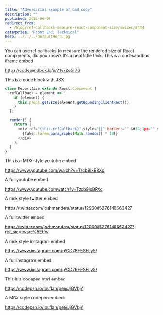 ```yaml
---
title: "Adversarial example of bad code"
description: ""
published: 2018-06-07
redirect_from:
  - /blog/ref-callbacks-measure-react-component-size/swizec/8444
categories: "Front End, Technical"
hero: ../../../defaultHero.jpg
---
```


You can use ref callbacks to measure the rendered size of React components, did you know? It's a neat little trick. This is a codesandbox iframe embed

https://codesandbox.io/s/71vx2q5r76

This is a code block with JSX

```javascript
class ReportSize extends React.Component {
  refCallback = element => {
    if (element) {
      this.props.getSize(element.getBoundingClientRect());
    }
  };

  render() {
    return (
      <div ref="{this.refCallback}" style="{{" border:="" &#34;1px="" solid="" red&#34;="" }}="">
        {faker.lorem.paragraphs(Math.random() * 10)}
      </div>
    );
  }
}
```

This is a MDX style youtube embed

https://www.youtube.com/watch?v=Tzcb9lxBRXc

A full youtube embed

https://www.youtube.comwatch?v=Tzcb9lxBRXc

A mdx style twitter embed

https://twitter.com/joshmanders/status/1296085276146663427

A full twitter embed

https://twitter.com/joshmanders/status/1296085276146663427?ref_src=twsrc%5Etfw

A mdx style instagram embed

https://www.instagram.com/p/CD76HESFLy5/

A full instagram embed

https://www.instagram.com/p/CD76HESFLy5/

This is a codepen html embed

https://codepen.io/louflan/pen/JjGVbjY

A MDX style codepen embed:

https://codepen.io/louflan/pen/JjGVbjY
